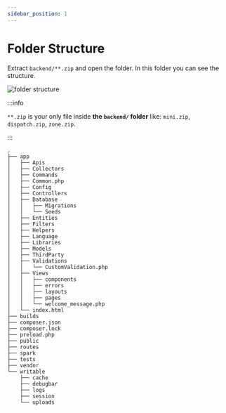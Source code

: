 ```yaml
---
sidebar_position: 1
---
```


# Folder Structure

Extract `backend/**.zip` and open the folder.
In this folder you can see the structure.

![folder structure](./folders.png)

:::info

`**.zip` is your only file inside **the `backend/` folder** like: `mini.zip`, `dispatch.zip`, `zone.zip`.

:::

```
.
├── app
│   ├── Apis
│   ├── Collectors
│   ├── Commands
│   ├── Common.php
│   ├── Config
│   ├── Controllers
│   ├── Database
│   │   ├── Migrations
│   │   └── Seeds
│   ├── Entities
│   ├── Filters
│   ├── Helpers
│   ├── Language
│   ├── Libraries
│   ├── Models
│   ├── ThirdParty
│   ├── Validations
│   │   └── CustomValidation.php
│   ├── Views
│   │   ├── components
│   │   ├── errors
│   │   ├── layouts
│   │   ├── pages
│   │   └── welcome_message.php
│   └── index.html
├── builds
├── composer.json
├── composer.lock
├── preload.php
├── public
├── routes
├── spark
├── tests
├── vendor
└── writable
    ├── cache
    ├── debugbar
    ├── logs
    ├── session
    └── uploads
```

